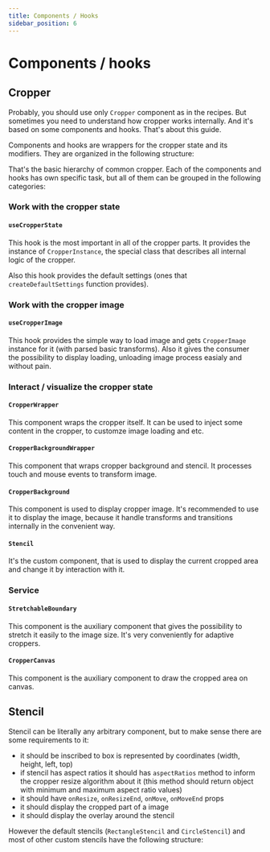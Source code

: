 ```yaml
---
title: Components / Hooks
sidebar_position: 6
---
```



# Components / hooks

## Cropper

Probably, you should use only `Cropper` component as in the recipes. But sometimes you need to understand how cropper works internally.
And it's based on some components and hooks. That's about this guide.

Components and hooks are wrappers for the cropper state and its modifiers. They are organized in the following structure:

<ComponentsHierarchy/>

That's the basic hierarchy of common cropper. Each of the components and hooks has own specific task, but all of them can be grouped in the following categories:

### Work with the cropper state

#### `useCropperState`

This hook is the most important in all of the cropper parts. It provides the instance of `CropperInstance`, the special
class that describes all internal logic of the cropper.

Also this hook provides the default settings (ones that `createDefaultSettings` function provides).

### Work with the cropper image

#### `useCropperImage`

This hook provides the simple way to load image and gets `CropperImage` instance for it (with parsed basic transforms). Also it gives the consumer
the possibility to display loading, unloading image process easialy and without pain.

### Interact / visualize the cropper state

#### `CropperWrapper`

This component wraps the cropper itself. It can be used to inject some content in the cropper, to customze image loading and etc.

#### `CropperBackgroundWrapper`

This component that wraps cropper background and stencil. It processes touch and mouse events to transform image.

#### `CropperBackground`

This component is used to display cropper image. It's recommended to use it to display the image, because it handle transforms and transitions
internally in the convenient way.

#### `Stencil`

It's the custom component, that is used to display the current cropped area and change it by interaction with it.

### Service

#### `StretchableBoundary`

This component is the auxiliary component that gives the possibility to stretch it easily to the image size. It's very conveniently for
adaptive croppers.

#### `CropperCanvas`

This component is the auxiliary component to draw the cropped area on canvas.

## Stencil

Stencil can be literally any arbitrary component, but to make sense there are some requirements to it:

- it should be inscribed to box is represented by coordinates (width, height, left, top)
- if stencil has aspect ratios it should has `aspectRatios` method to inform the cropper resize algorithm about it (this method should return object with minimum and maximum aspect ratio values)
- it should have `onResize`, `onResizeEnd`, `onMove`, `onMoveEnd` props
- it should display the cropped part of a image
- it should display the overlay around the stencil

However the default stencils (`RectangleStencil` and `CircleStencil`) and most of other custom stencils have the following structure:

<StencilHierarchy/>
